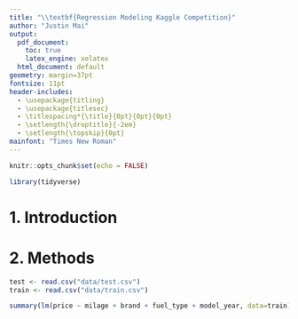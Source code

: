 ```yaml
---
title: "\\textbf{Regression Modeling Kaggle Competition}"
author: "Justin Mai"
output:
  pdf_document:
    toc: true
    latex_engine: xelatex
  html_document: default
geometry: margin=37pt
fontsize: 11pt
header-includes:
  - \usepackage{titling}
  - \usepackage{titlesec}
  - \titlespacing*{\title}{0pt}{0pt}{0pt}
  - \setlength{\droptitle}{-2em}
  - \setlength{\topskip}{0pt} 
mainfont: "Times New Roman"
---
```


```r
knitr::opts_chunk$set(echo = FALSE)
```

```r
library(tidyverse)
```

# 1. Introduction

# 2. Methods

```r
test <- read.csv("data/test.csv")
train <- read.csv("data/train.csv")
```

```r
summary(lm(price ~ milage + brand + fuel_type + model_year, data=train))
```



